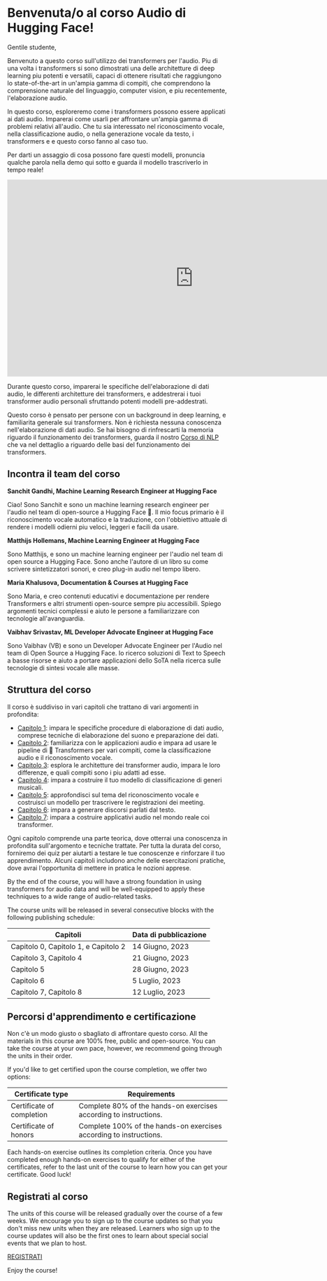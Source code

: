 # Benvenuta/o al corso Audio di Hugging Face!

Gentile studente,

Benvenuto a questo corso sull'utilizzo dei transformers per l'audio. Piu di una volta i transformers si sono dimostrati una 
delle architetture di deep learning piu potenti e versatili, capaci di ottenere risultati che raggiungono lo state-of-the-art 
in un'ampia gamma di compiti, che comprendono la comprensione naturale del linguaggio, computer vision, e piu recentemente, l'elaborazione audio.

In questo corso, esploreremo come i transformers possono essere applicati ai dati audio. Imparerai come usarli per affrontare un'ampia gamma di problemi
relativi all'audio. Che tu sia interessato nel riconoscimento vocale, nella classificazione audio, o nella generazione vocale da testo, i transformers e
e questo corso fanno al caso tuo.

Per darti un assaggio di cosa possono fare questi modelli, pronuncia qualche parola nella demo qui sotto e guarda il modello trascriverlo in tempo reale!

<iframe
	src="https://openai-whisper.hf.space"
	frameborder="0"
	width="850"
	height="450">
</iframe>

Durante questo corso, imparerai le specifiche dell'elaborazione di dati audio, le differenti architetture dei transformers, 
e addestrerai i tuoi transformer audio personali sfruttando potenti modelli pre-addestrati.

Questo corso è pensato per persone con un background in deep learning, e familiarita generale sui transformers.
Non è richiesta nessuna conoscenza nell'elaborazione di dati audio. Se hai bisogno di rinfrescarti la memoria riguardo il funzionamento dei transformers, guarda
il nostro [Corso di NLP](https://huggingface.co/course/chapter1/1) che va nel dettaglio a riguardo delle basi del funzionamento dei transformers.

## Incontra il team del corso

**Sanchit Gandhi, Machine Learning Research Engineer at Hugging Face**

Ciao! Sono Sanchit e sono un machine learning research engineer per l'audio nel team di open-source a Hugging Face 🤗.
Il mio focus primario è il riconoscimento vocale automatico e la traduzione, con l'obbiettivo attuale di rendere i modelli odierni piu veloci,
leggeri e facili da usare.

**Matthijs Hollemans, Machine Learning Engineer at Hugging Face**

Sono Matthijs, e sono un machine learning engineer per l'audio nel team di open source a Hugging Face. Sono anche l'autore 
di un libro su come scrivere sintetizzatori sonori, e creo plug-in audio nel tempo libero.

**Maria Khalusova, Documentation & Courses at Hugging Face**

Sono Maria, e creo contenuti educativi e documentazione per rendere Transformers e altri strumenti open-source sempre piu accessibili.
 Spiego argomenti tecnici complessi e aiuto le persone a familiarizzare con tecnologie all'avanguardia.

**Vaibhav Srivastav, ML Developer Advocate Engineer at Hugging Face**

Sono Vaibhav (VB) e sono un Developer Advocate Engineer per  l'Audio nel team di Open Source a Hugging Face. Io ricerco
soluzioni di Text to Speech a basse risorse e aiuto a portare applicazioni dello SoTA nella ricerca sulle tecnologie di sintesi vocale alle masse.

## Struttura del corso 

Il corso è suddiviso in vari capitoli che trattano di vari argomenti in profondita:

* [Capitolo 1](https://huggingface.co/learn/audio-course/chapter1): impara le specifiche procedure di elaborazione di dati audio, comprese tecniche di elaborazione del suono e preparazione dei dati.
* [Capitolo 2](https://huggingface.co/learn/audio-course/chapter2): familiarizza con le applicazioni audio e impara ad usare le pipeline di 🤗 Transformers per vari compiti, come la
classificazione audio e il riconoscimento vocale.
* [Capitolo 3](https://huggingface.co/learn/audio-course/chapter3): esplora le architetture dei transformer audio, impara le loro differenze, e quali compiti sono i piu adatti ad esse.
* [Capitolo 4](https://huggingface.co/learn/audio-course/chapter4): impara a costruire il tuo modello di classificazione di generi musicali.
* [Capitolo 5](https://huggingface.co/learn/audio-course/chapter5): approfondisci sul tema del riconoscimento vocale e costruisci un modello per trascrivere le registrazioni dei meeting.
* [Capitolo 6](https://huggingface.co/learn/audio-course/chapter6): impara a generare discorsi parlati dal testo.
* [Capitolo 7](https://huggingface.co/learn/audio-course/chapter7): impara a costruire applicativi audio nel mondo reale coi transformer.

Ogni capitolo comprende una parte teorica, dove otterrai una conoscenza in profondita sull'argomento e tecniche trattate. 
Per tutta la durata del corso, forniremo dei quiz per aiutarti a testare le tue conoscenze e rinforzare il tuo apprendimento.
Alcuni capitoli includono anche delle esercitazioni pratiche, dove avrai l'opportunita di mettere in pratica le nozioni apprese.

By the end of the course, you will have a strong foundation in using transformers for audio data and will be
well-equipped to apply these techniques to a wide range of audio-related tasks.

The course units will be released in several consecutive blocks with the following publishing schedule:

| Capitoli   | Data di pubblicazione |
|---|-----------------|
| Capitolo 0, Capitolo 1, e Capitolo 2  | 14 Giugno, 2023   |
| Capitolo 3, Capitolo 4  | 21 Giugno, 2023   |
| Capitolo 5  | 28 Giugno, 2023   |
| Capitolo 6  | 5 Luglio, 2023    |
| Capitolo 7, Capitolo 8  | 12 Luglio, 2023   |

## Percorsi d'apprendimento e certificazione

Non c'è un modo giusto o sbagliato di affrontare questo corso. All the materials in this course are 100% free, public and open-source.
You can take the course at your own pace, however, we recommend going through the units in their order.

If you'd like to get certified upon the course completion, we offer two options:

| Certificate type   | Requirements                                                       |
|---|--------------------------------------------------------------------|
| Certificate of completion  | Complete 80% of the hands-on exercises according to instructions.  |
| Certificate of honors  | Complete 100% of the hands-on exercises according to instructions. |

Each hands-on exercise outlines its completion criteria. Once you have completed enough hands-on exercises to qualify
for either of the certificates, refer to the last unit of the course to learn how you can get your certificate. Good luck!

## Registrati al corso

The units of this course will be released gradually over the course of a few weeks. We encourage you to sign up to the
course updates so that you don't miss new units when they are released. Learners who sign up to the course updates will
also be the first ones to learn about special social events that we plan to host.

[REGISTRATI](http://eepurl.com/insvcI)

Enjoy the course!
